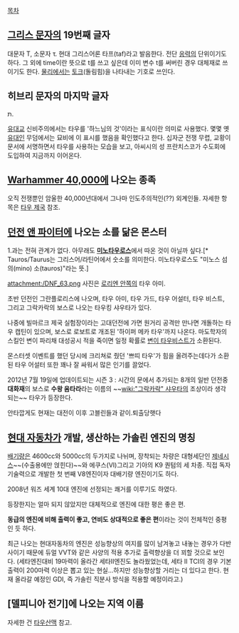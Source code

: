 [[목차]]
== [[그리스 문자]]의 19번째 글자 ==
대문자 Τ, 소문자 τ. 현대 그리스어론 타프(taf)라고 발음한다. 전단 [[응력]]의 단위이기도 하다. 그 외에 time이란 뜻으로 t를 쓰고 싶은데 이미 변수 t를 써버린 경우 대체재로 쓰이기도 한다.
[[물리]]에서는 [[토크]](돌림힘)을 나타내는 기호로 쓰인다.

== 히브리 문자의 마지막 글자 ==
ת.

[[유대교]] 신비주의에서는 타우를 '하느님의 것'이라는 표식이란 의미로 사용했다. 몇몇 옛 [[유대인]] 무덤에서는 묘비에 이 표시를 했음을 확인했다고 한다. 십자군 전쟁 무렵, 교황이 문서에 서명하면서 타우를 사용하는 모습을 보고, 아씨시의 성 프란치스코가 수도회에 도입하여 지금까지 이어온다. 

== [[Warhammer 40,000]]에 나오는 종족 ==
오직 전쟁뿐인 암울한 40,000년대에서 그나마 인도주의적인(??) 외계인들. 자세한 항목은 [[타우 제국]] 참조.

== [[던전 앤 파이터]]에 나오는 소를 닮은 몬스터 ==
1.과는 전혀 관계가 없다. 아무래도 '''[[미노타우로스]]'''에서 따온 것이 아닐까 싶다.[* Tauros/Taurus는 그리스어/라틴어에서 숫소를 의미한다. 미노타우로스도 "미노스 섬의(mino) 소(tauros)"라는 뜻.]

attachment:/DNF_63.png
사진은 [[로리엔 안쪽]]의 타우 아미. 

초반 던전인 그란플로리스에 나오며, 타우 아미, 타우 가드, 타우 어설터, 타우 비스트, 그리고 그락카락의 보스로 나오는 타우킹 샤우타가 있다.

나중에 빌마르크 제국 실험장이라는 고대던전에 가면 원거리 공격만 만나면 개돌하는 타우 캡틴이 있으며, 보스로 로보트로 개조된 '하이퍼 메카 타우'까지 나온다. 마도학자의 스킬인 변이 파리채 대성공시 적을 죽이면 일정 확률로 [[변이 타우비스트]]가 소환된다.

몬스터셋 이벤트를 했던 당시에 크리쳐로 줬던 '쁘띠 타우'가 힘을 올려주는데다가 소환된 타우 어설터 또한 꽤나 잘 싸워서 많은 인기를 끌었다.

2012년 7월 19일에 업데이트되는 시즌 3 : 시간의 문에서 추가되는 8개의 일반 던전중 '''대화재'''의 보스로 '''수왕 움타라'''라는 이름의 ~~[[wiki:"그락카락" 샤우타]]의 조상이라 생각되는~~ 타우가 등장한다. 

안타깝게도 현재는 대전이 이후  고블린들과 같이.퇴출당햇다 
== [[현대 자동차]]가 개발, 생산하는 가솔린 엔진의 명칭 ==
[[배기량]]은 4600cc와 5000cc의 두가지로 나뉘며, 장착되는 차량은 대형세단인 [[제네시스]]~~(수출용에만 얹힌다)~~와 에쿠스(VI)그리고 기아의 K9 퀀텀의 세 차종. 직접 독자기술력으로 개발한 첫 번째 V8엔진이자 대배기량 엔진이기도 하다.

2008년 워즈 세계 10대 엔진에 선정되는 쾌거를 이루기도 하였다.

등장한지는 얼마 되지 않았지만 대체적으로 엔진에 대한 평은 좋은 편.

'''동급의 엔진에 비해 출력이 좋고, 연비도 상대적으로 좋은 편'''이라는 것이 전체적인 중평인 듯 하다.

최근 나오는 현대자동차의 엔진은 성능향상의 여지를 많이 남겨놓고 내놓는 경우가 다반사이기 때문에 듀얼 VVT와 같은 사양의 적용 추가로 출력향상을 더 꾀할 것으로 보인다.
(세타엔진대비 19마력이 올라간 세타II엔진도 놀라웠었는데, 세타 II TCI의 경우 기본출력이 200마력 이상은 뽑고 있는 현실...하지만 성능향상할 거리는 더 있다고 한다. 현재 올라갈 예정인 GDI, 즉 가솔린 직분사 방식을 적용할 예정이라고.)

== [델피니아 전기]에 나오는 지역 이름 ==
자세한 건 [[타우산맥]] 참고.

